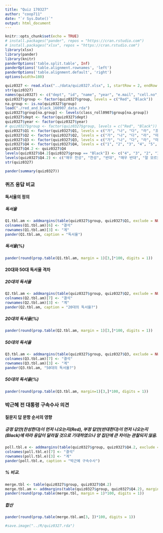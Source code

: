 ```yaml
---
title: "Quiz 170327"
author: "coop711"
date: "`r Sys.Date()`"
output: html_document
---
```


```r
knitr::opts_chunk$set(echo = TRUE)
# install.packages("pander", repos = "https://cran.rstudio.com")
# install.packages("xlsx", repos = "https://cran.rstudio.com")
library(xlsx)
library(pander)
library(knitr)
panderOptions('table.split.table', Inf)
panderOptions('table.alignment.rownames', 'left')
panderOptions('table.alignment.default', 'right')
options(width=180)
```

```r
quiz0327 <- read.xlsx("../data/quiz0327.xlsx", 1, startRow = 2, endRow = 161, colIndex = c(3:7, 9:13, 15), colClasses=c(rep("character", 11)), stringsAsFactors = FALSE)
str(quiz0327)
names(quiz0327) <- c("dept", "id", "name", "year", "e.mail", "cell.no", "Q1", "Q2", "Q3", "Q4", "group")
quiz0327$group <- factor(quiz0327$group, levels = c("Red", "Black"))
na.group <- is.na(quiz0327$group)
load("./red_and_black_160907_data.rda")
quiz0327$group[na.group] <- levels(class_roll0907$group[na.group])
quiz0327$dept <- factor(quiz0327$dept)
quiz0327$year <- factor(quiz0327$year)
# quiz0327$group <- factor(quiz0327$group, levels = c("Red", "Black"))
quiz0327$Q1 <- factor(quiz0327$Q1, levels = c("가", "나", "다", "라", "조퇴"), labels = c("독서율", "독서량", "도서구입률", "도서구입량", "조퇴"))
quiz0327$Q2 <- factor(quiz0327$Q2, levels = c("가", "나", "다", "라", "마", "조퇴"), labels = c("90%", "80%", "70%", "60%", "50%", "조퇴"))
quiz0327$Q3 <- factor(quiz0327$Q3, levels = c("가", "나", "다", "라", "마", "조퇴"), labels = c("90%", "80%", "70%", "60%", "50%", "조퇴"))
quiz0327$Q4 <- factor(quiz0327$Q4, levels = c("1", "2", "3", "4", "5", "조퇴"))
quiz0327$Q4.2 <- quiz0327$Q4
levels(quiz0327$Q4.2[quiz0327$group == "Black"]) <- c("4", "3", "2", "1", "5", "조퇴")
levels(quiz0327$Q4.2) <- c("매우 찬성", "찬성", "반대", "매우 반대", "잘 모르겠다", "조퇴")
str(quiz0327)
```

```r
pander(summary(quiz0327))
```

### 퀴즈 응답 비교

#### 독서율의 정의

##### 독서율

```r
Q1.tbl.am <- addmargins(table(quiz0327$group, quiz0327$Q1, exclude = NULL), margin = 1)
colnames(Q1.tbl.am)[6] <- "결석"
rownames(Q1.tbl.am)[3] <- "계"
pander(Q1.tbl.am, caption = "독서율")
```

##### 독서율(%)

```r
pander(round(prop.table(Q1.tbl.am, margin = 1)[3,]*100, digits = 1))
```

#### 20대와 50대 독서율 격차

##### 20대의 독서율

```r
Q2.tbl.am <- addmargins(table(quiz0327$group, quiz0327$Q2, exclude = NULL), margin = 1)
colnames(Q2.tbl.am)[7] <- "결석"
rownames(Q2.tbl.am)[3] <- "계"
pander(Q2.tbl.am, caption = "20대의 독서율?")
```

##### 20대의 독서율(%)

```r
pander(round(prop.table(Q2.tbl.am, margin = 1)[3,]*100, digits = 1))
```

##### 50대의 독서율

```r
Q3.tbl.am <- addmargins(table(quiz0327$group, quiz0327$Q3, exclude = NULL), margin = 1)
colnames(Q3.tbl.am)[7] <- "결석"
rownames(Q3.tbl.am)[3] <- "계"
pander(Q3.tbl.am, "50대의 독서율?")
```

##### 50대의 독서율(%)

```r
pander(round(prop.table(Q3.tbl.am, margin=1)[3,]*100, digits = 1))
```

### 박근혜 전 대통령 구속수사 의견

#### 질문지 답 문항 순서의 영향

##### 긍정 답안(찬성한다)이 먼저 나오는지(Red), 부정 답안(반대한다)이 먼저 나오는지(Black)에 따라 응답이 달라질 것으로 기대하였으나 양 집단에 큰 차이는 관찰되지 않음.

```r
poll.tbl.e <- addmargins(table(quiz0327$group, quiz0327$Q4.2, exclude = NULL), margin = 1)
colnames(poll.tbl.e)[7] <- "결석"
rownames(poll.tbl.e)[3] <- "계"
pander(poll.tbl.e, caption = "박근혜 구속수사")
```

##### % 비교.  

```r
merge.tbl <- table(quiz0327$group, quiz0327$Q4.2)
merge.tbl.am <- addmargins(table(quiz0327$group, quiz0327$Q4.2), margin = 1)
pander(round(prop.table(merge.tbl, margin = 1)*100, digits = 1))
```

##### 합산

```r
pander(round(prop.table(merge.tbl.am[3, ])*100, digits = 1))
```

```r
#save.image("../R/quiz0327.rda")
```